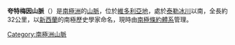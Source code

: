 {{unreferenced|time=2013-10-27T06:38:54+00:00}}
{{coord|77|51|S|160|45|E|display=title}}

'''夸特梅因山脈'''（{{lang-en|Quartermain Mountains}}）是[[南極洲|南極洲]]的[[山脈|山脈]]，位於[[維多利亞地|維多利亞地]]，處於[[泰勒冰川|泰勒冰川]]以南，全長約32公里，以[[新西蘭|新西蘭]]的南極歷史學家命名，現時由[[南極條約體系|南極條約體系]]管理。

{{Antarctica-geo-stub}}
[[Category:南極洲山脈|Category:南極洲山脈]]